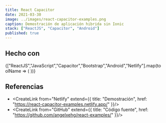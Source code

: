 ```yaml
---
title: React Capacitor
date: 2021-03-30
image: ../images/react-capacitor-examples.png
caption: Demostración de aplicación hibrida sin Ionic
stack: ["ReactJS", "Capacitor", "Android"]
published: true
---
```


## Hecho con 

<div className="mb-2">
  {["ReactJS","JavaScript","Capacitor","Bootstrap","Android","Netlify"].map(toolName => (
    <span
      key={toolName}
      className="badge rounded-pill mt-1 me-1"
    >
      <CreateLink noUnderline from={toolName} />
    </span>
  ))}
</div>

## Referencias

- <CreateLink from="Netlify" extend={{
  title: "Demostración",
  href: "https://react-capacitor-examples.netlify.app/"
}}/>
- <CreateLink from="GitHub" extend={{
  title: "Código fuente",
  href: "https://github.com/angelxehg/react-examples/"
}}/>
